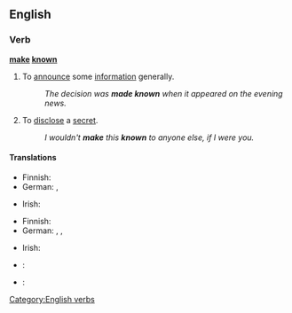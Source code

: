 ==English==

===Verb===
'''[[make]] [[known]]'''

# To [[announce]] some [[information]] generally. 
#: ''The decision was '''made known''' when it appeared on the evening news.''
# To [[disclose]] a [[secret]].
#: ''I wouldn't '''make''' this '''known''' to anyone else, if I were you.''

====Translations====
{{trans-top|to announce generally}}
* Finnish: {{t+|fi|julkistaa}}
* German: {{t-|de|bekanntmachen}}, {{t+|de|verkünden}}
{{trans-mid}}
* Irish: {{t-|ga|scaoil}}
{{trans-bottom}}

{{trans-top|to disclose a secret}}
* Finnish: {{t+|fi|paljastaa}}
* German: {{t+|de|verraten}}, {{t-|de|ausplaudern}}, {{t-|de|weitersagen}}
{{trans-mid}}
* Irish: {{t-|ga|scaoil}}
{{trans-bottom}}

{{checktrans-top}}
* {{ttbc|eo}}: {{t-|eo|konigi}}
* {{ttbc|es}}: {{t+|es|anunciar}}
{{trans-bottom}}

[[Category:English verbs]]
